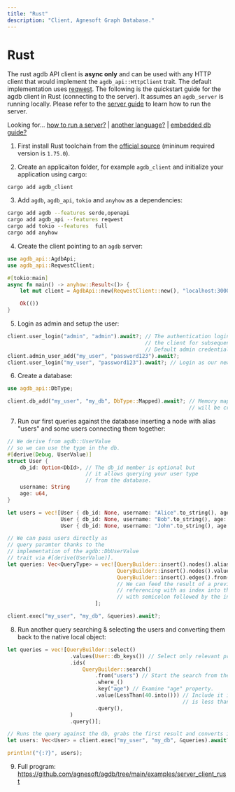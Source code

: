 ```yaml
---
title: "Rust"
description: "Client, Agnesoft Graph Database."
---
```


# Rust

The rust agdb API client is **async only** and can be used with any HTTP client that would implement the `agdb_api::HttpClient` trait. The default implementation uses [reqwest](https://crates.io/crates/reqwest). The following is the quickstart guide for the agdb client in Rust (connecting to the server). It assumes an `agdb_server` is running locally. Please refer to the [server guide](/docs/guides/how_to_run_server) to learn how to run the server.

Looking for... [how to run a server?](/docs/guides/how_to_run_server) | [another language?](/api-docs/openapi) | [embedded db guide?](/docs/guides/quickstart)

1. First install Rust toolchain from the [official source](https://www.rust-lang.org/tools/install)
   (mininum required version is `1.75.0`).

2. Create an applicaiton folder, for example `agdb_client` and initialize your application
   using cargo:

```
cargo add agdb_client
```

3. Add `agdb`, `agdb_api`, `tokio` and `anyhow` as a dependencies:

```bash
cargo add agdb --features serde,openapi
cargo add agdb_api --features reqwest
cargo add tokio --features  full
cargo add anyhow
```

4. Create the client pointing to an `agdb` server:

```rs
use agdb_api::AgdbApi;
use agdb_api::ReqwestClient;

#[tokio:main]
async fn main() -> anyhow::Result<()> {
    let mut client = AgdbApi::new(ReqwestClient::new(), "localhost:3000");

    Ok(())
}
```

5. Login as admin and setup the user:

```rs
client.user_login("admin", "admin").await?; // The authentication login is stored in
                                            // the client for subsequent API calls.
                                            // Default admin credentials are "admin/admin".
client.admin_user_add("my_user", "password123").await?;
client.user_login("my_user", "password123").await?; // Login as our newly created user.
```

6. Create a database:

```rs
use agdb_api::DbType;

client.db_add("my_user", "my_db", DbType::Mapped).await?; // Memory mapped database called "my_db"
                                                          // will be created under our "my_user".
```

7. Run our first queries against the database inserting a node with alias "users"
   and some users connecting them together:

```rs
// We derive from agdb::UserValue
// so we can use the type in the db.
#[derive(Debug, UserValue)]
struct User {
    db_id: Option<DbId>, // The db_id member is optional but
                         // it allows querying your user type
                         // from the database.
    username: String
    age: u64,
}

let users = vec![User { db_id: None, username: "Alice".to_string(), age: 40 },
                 User { db_id: None, username: "Bob".to_string(), age: 30 },
                 User { db_id: None, username: "John".to_string(), age: 20 }];

// We can pass users directly as
// query paramter thanks to the
// implementation of the agdb::DbUserValue
// trait via #[derive(UserValue)].
let queries: Vec<QueryType> = vec![QueryBuilder::insert().nodes().aliases("users").query().into(),
                                   QueryBuilder::insert().nodes().values(&users).query().into(),
                                   QueryBuilder::insert().edges().from("users").to(":1").query().into(),
                                   // We can feed the result of a previous query directly to the next one
                                   // referencing with as index into the (previous) results starting
                                   // with semicolon followed by the index, e.g. :1.
                            ];

client.exec("my_user", "my_db", &queries).await?;
```

8. Run another query searching & selecting the users and converting them back to
   the native local object:

```rs
let queries = vec![QueryBuilder::select()
                    .values(User::db_keys()) // Select only relevant properties for the User struct.
                    .ids(
                        QueryBuilder::search()
                            .from("users") // Start the search from the "users" node.
                            .where_()
                            .key("age") // Examine "age" property.
                            .value(LessThan(40.into())) // Include it in the search result if the value
                                                        // is less than 40.
                            .query(),
                    )
                    .query()];

// Runs the query against the db, grabs the first result and converts it to the collection of users.
let users: Vec<User> = client.exec("my_user", "my_db", &queries).await?[0].try_into()?;

println!("{:?}", users);
```

9. Full program: https://github.com/agnesoft/agdb/tree/main/examples/server_client_rust

